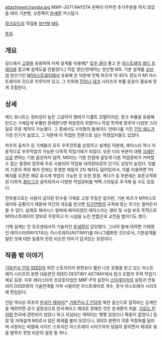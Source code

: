 attachment:/raysta.jpg
MWF-JG71 RAYSTA
왼쪽이 아무런 추가주문을 하지 않았을 때의 기본형, 오른쪽이 [[윤세환]] 커스텀기.

[[정크길드]]의 작업용 [[양산형]] [[MS]].


[[목차]]

== 개요 ==
길드에서 [[고철]]을 유용하여 자체 설계를 이용해[* [[로우 귤]]이 몰고 온 [[아스트레이 레드 프레임]]을 참고해 설계도를 만들었다.] 직접 생산/판매하는 양산형 MS. 기본 설계를 [[오브]]의 양산기인 [[M1아스트레이]]에서 유용해 온 덕분에 전체 파츠의 약 40% 정도가 M1 아스트레이의 것으로 이루어져 있고, 그 이외에 [[진]]이나 [[대거]] 시리즈의 부품 등등이 필요에 맞게 조합된다. 

== 상세 ==
헤드 유니트는 정비성이 높은 고글아이 형태가 디폴트 모델이지만, 정크 부품을 유용해 만드는 기체답게 부품만 존재한다면 파일럿의 취향이나 작업 목적에 맞추어 다양한 스타일로 주문 제작이 가능했다. 그 중에서도 V자형의 블레이드 안테나를 가진 [[건담 헤드]]가 가장 인기가 높았고, 그 덕분에 이 작업만 전문으로 삼는 하청업자들도 있었다.

파츠의 출처가 된 기체들이 모두 우주전투를 상정하고 설계된 덕분에, 레이스타 역시 자동적으로 우주작업이 가능한 다목적 작업기체가 되었다. 또한 다리 부분이 대형 [[크레인]]으로 변하는 기본 옵션까지 달려, MS라는 기본 컨셉에 걸맞게 다른 작업장비가 커버할 수 없는 중장비 업무에 주로 사용되어 작업용 대여장비로의 인기도 상당히 높았다. 덧붙여 기존의 콕핏 해치 안에는 투명한 재질의 2차 해치도 달려있어서, 이를 이용하면 1차 해치를 오픈한 채로 유시계 작업이 가능한 것 또한 장점. 게다가 등 부분에는 표준규격화된 다목적 [[플러그]]가 설치되어서 다양한 작업장비를 백팩 스타일로 추가해 달 수도 있었다.

전투용으로는 사용이 금지된 민수용 기체로 고정 무장은 없지만, 기본 파츠가 M1아스트레이와 공통이기 때문에 약간의 개조를 받으면 [[지구연합]]의 규격에 맞는 무기는 얼마든지 쓸 수 있다. 실제로 제네시스 알파에 배치되었던 레이스타는 경비 및 시설 보호 목적으로 M1아스트레이의 장비로 무장하고 이 시설을 노린 연합군과 교전을 벌이기도 했다.

기체 설계는 전 모르겐테사의 기술자인 [[윤세환]]이 담당했다. 그녀의 말에 의하면 기체명인 레이스타(RAYSTA)는 아스트레이(ASTRAY)를 아나그램화한 것으로서, 기본설계를 빌린 것에 대한 일종의 헌정 비슷한 의미가 담겨있는 모양이다.

== 작품 밖 이야기 ==
[[기동전사 건담 SEED]]의 외전 스토리이자 본편보다 훨씬 나은 호평을 받고 있는 아스트레이 시리즈의 본편 대응판인 SEED DESTINY ASTRAY에서 정크 조합의 주력 작업기체로 등장. 이후 레이스타의 프로토타입인 MBF-P의 설정이 [[스타게이저]]의 설정과 연동되어 DSSD와의 기술연계를 거쳐 시빌리안 아스트레이로 개수, 정식 아스트레이 시리즈에 편입된다.

건담 역사상 최초의 [[한국인 캐릭터]][* [[기동전사 Z 건담]]의 북한 출신으로 짐작되는 김계린을 제외하면 공식 설정상으로 한국계라고 제대로 정해진 것은 윤세환이 처음. [[가로드 란]]처럼 한국에 관련되지 않았나 하고 의심되는 캐릭터는 몇몇 있었으나 확증이 없었다.] 등장 및 자체설계 MS로서 많은 화제를 불러 모았으나, SEED 본편이 각종 막장화를 달리며 사장되는 바람에 사이드 스토리인 아스트레이 시리즈까지 덩달아 묻히면서 제대로 빛을 발하지 못한 비운의 설정 중 하나. 
